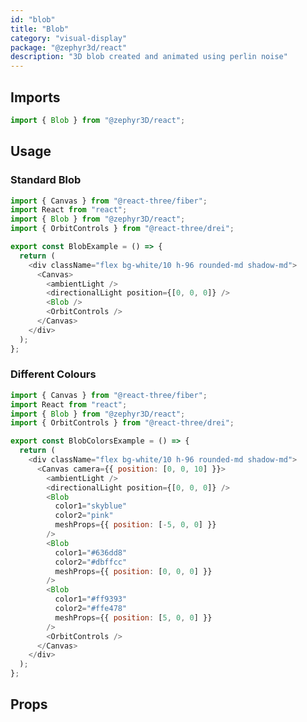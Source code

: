 ```yaml
---
id: "blob"
title: "Blob"
category: "visual-display"
package: "@zephyr3d/react"
description: "3D blob created and animated using perlin noise"
---
```


## Imports
```javascript
import { Blob } from "@zephyr3D/react";
```

## Usage

### Standard Blob

<BlobExample />

```javascript
import { Canvas } from "@react-three/fiber";
import React from "react";
import { Blob } from "@zephyr3D/react";
import { OrbitControls } from "@react-three/drei";

export const BlobExample = () => {
  return (
    <div className="flex bg-white/10 h-96 rounded-md shadow-md">
      <Canvas>
        <ambientLight />
        <directionalLight position={[0, 0, 0]} />
        <Blob />
        <OrbitControls />
      </Canvas>
    </div>
  );
};
```

### Different Colours

<BlobColorsExample />

```javascript
import { Canvas } from "@react-three/fiber";
import React from "react";
import { Blob } from "@zephyr3D/react";
import { OrbitControls } from "@react-three/drei";

export const BlobColorsExample = () => {
  return (
    <div className="flex bg-white/10 h-96 rounded-md shadow-md">
      <Canvas camera={{ position: [0, 0, 10] }}>
        <ambientLight />
        <directionalLight position={[0, 0, 0]} />
        <Blob
          color1="skyblue"
          color2="pink"
          meshProps={{ position: [-5, 0, 0] }}
        />
        <Blob
          color1="#636dd8"
          color2="#dbffcc"
          meshProps={{ position: [0, 0, 0] }}
        />
        <Blob
          color1="#ff9393"
          color2="#ffe478"
          meshProps={{ position: [5, 0, 0] }}
        />
        <OrbitControls />
      </Canvas>
    </div>
  );
};
```

## Props
